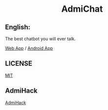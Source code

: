 <h1 align="center">AdmiChat</h1>

## English:

The best chatbot you will ever talk.

[Web App](https://admichat.xyz/) / [Android App](https://www.mediafire.com/file/qzfzu4hebeofs64/admichat.apk/file)
## LICENSE

[MIT](https://admichat.xyz/license)
## AdmiHack

[AdmiHack](https://www.mediafire.com/file/4zeqgi6u39reb9x/AdmiHack-2024-06-07.user.js/file)
